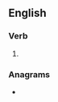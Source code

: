 ==English==

===Verb===
{{head|en|verb form}}

# {{present participle of|saturate|lang=en|nocat=1}}

===Anagrams===
* {{anagrams|en|a=aaginrsttu|antitragus}}